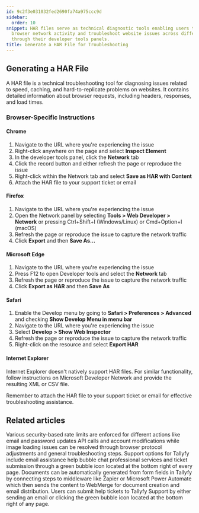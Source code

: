 ```yaml
---
id: 9c2f3e031032fed2690fa74a975ccc9d
sidebar:
  order: 10
snippet: HAR files serve as technical diagnostic tools enabling users to capture detailed
  browser network activity and troubleshoot website issues across different browsers
  through their developer tools panels.
title: Generate a HAR File for Troubleshooting
---
```


## Generating a HAR File

A HAR file is a technical troubleshooting tool for diagnosing issues related to speed, caching, and hard-to-replicate problems on websites. It contains detailed information about browser requests, including headers, responses, and load times.

### Browser-Specific Instructions

#### Chrome

1. Navigate to the URL where you're experiencing the issue
2. Right-click anywhere on the page and select **Inspect Element**
3. In the developer tools panel, click the **Network** tab
4. Click the record button and either refresh the page or reproduce the issue
5. Right-click within the Network tab and select **Save as HAR with Content**
6. Attach the HAR file to your support ticket or email

#### Firefox

1. Navigate to the URL where you're experiencing the issue
2. Open the Network panel by selecting **Tools > Web Developer > Network** or pressing Ctrl+Shift+I (Windows/Linux) or Cmd+Option+I (macOS)
3. Refresh the page or reproduce the issue to capture the network traffic
4. Click **Export** and then **Save As...**

#### Microsoft Edge

1. Navigate to the URL where you're experiencing the issue
2. Press F12 to open Developer tools and select the **Network** tab
3. Refresh the page or reproduce the issue to capture the network traffic
4. Click **Export as HAR** and then **Save As**

#### Safari

1. Enable the Develop menu by going to **Safari > Preferences > Advanced** and checking **Show Develop Menu in menu bar**
2. Navigate to the URL where you're experiencing the issue
3. Select **Develop > Show Web Inspector**
4. Refresh the page or reproduce the issue to capture the network traffic
5. Right-click on the resource and select **Export HAR**

#### Internet Explorer

Internet Explorer doesn't natively support HAR files. For similar functionality, follow instructions on Microsoft Developer Network and provide the resulting XML or CSV file.

Remember to attach the HAR file to your support ticket or email for effective troubleshooting assistance.


## Related articles
<CardGrid>
<LinkTitleCard header="<b>Miscellaneous > Troubleshooting</b>" href="/products/pro/miscellaneous/troubleshooting/" > Various security-based rate limits are enforced for different actions like email and password updates API calls and account modifications while image loading issues can be resolved through browser protocol adjustments and general troubleshooting steps. </LinkTitleCard>
<LinkTitleCard header="<b>Miscellaneous > Support</b>" href="/products/pro/miscellaneous/support/" > Support options for Tallyfy include email assistance help bubble chat professional services and ticket submission through a green bubble icon located at the bottom right of every page. </LinkTitleCard>
<LinkTitleCard header="<b>Documents > Send data to document creation systems</b>" href="/products/pro/documenting/documents/how-to-generate-documents-from-form-fields/" > Documents can be automatically generated from form fields in Tallyfy by connecting steps to middleware like Zapier or Microsoft Power Automate which then sends the content to WebMerge for document creation and email distribution. </LinkTitleCard>
<LinkTitleCard header="<b>Support > Submit a Help Ticket</b>" href="/products/pro/miscellaneous/support/how-do-i-submit-a-help-ticket-to-tallyfy/" > Users can submit help tickets to Tallyfy Support by either sending an email or clicking the green bubble icon located at the bottom right of any page. </LinkTitleCard>
</CardGrid>
